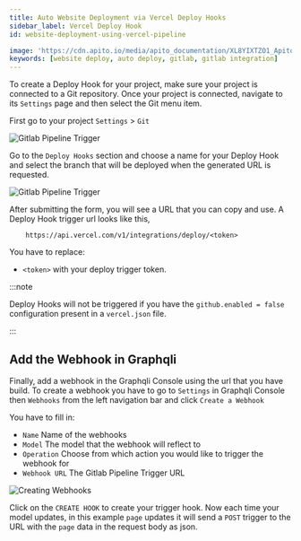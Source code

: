 ```yaml
---
title: Auto Website Deployment via Vercel Deploy Hooks
sidebar_label: Vercel Deploy Hook
id: website-deployment-using-vercel-pipeline

image: 'https://cdn.apito.io/media/apito_documentation/XL8YIXTZO1_Apito_Console___Model.png'
keywords: [website deploy, auto deploy, gitlab, gitlab integration]
---
```

<head>
    <meta property="og:type" content="article" />
</head>

To create a Deploy Hook for your project, make sure your project is connected to a Git repository.
Once your project is connected, navigate to its `Settings` page and then select the Git menu item.

First go to your project `Settings` > `Git`

<img alt='Gitlab Pipeline Trigger' width='auto' height='auto' src='https://vercel.com/_next/image?url=%2Fdocs-proxy%2Fstatic%2Fdocs%2Fconcepts%2Fprojects%2Fmenu-git.png&w=384&q=75' />

Go to the `Deploy Hooks` section and choose a name for your Deploy Hook and select the branch
that will be deployed when the generated URL is requested.

<img alt='Gitlab Pipeline Trigger' width='auto' height='auto' src='https://vercel.com/_next/image?url=%2Fdocs-proxy%2Fstatic%2Fdocs%2Fconcepts%2Fgit%2Fdeploy-hooks.png&w=750&q=75' />

After submitting the form, you will see a URL that you can copy and use. A Deploy Hook trigger url looks like this,

```
    https://api.vercel.com/v1/integrations/deploy/<token>
```

You have to replace:

   * `<token>` with your deploy trigger token.


:::note

Deploy Hooks will not be triggered if you have the `github.enabled = false` configuration present in a `vercel.json` file.

:::

## Add the Webhook in Graphqli

Finally, add a webhook in the Graphqli Console using the url that you have build. To create a webhook you have to go to `Settings` in Graphqli Console then `Webhooks` from the left
navigation bar and click `Create a Webhook`

You  have to fill in:

  * `Name` Name of the webhooks
  * `Model` The model that the webhook will reflect to
  * `Operation` Choose from which action you would like to trigger the webhook for
  * `Webhook URL` The Gitlab Pipeline Trigger URL

<img alt='Creating Webhooks' width='auto' height='auto' src='https://cdn.apito.io/media/apito_documentation/PPVS1LJSN9_graphqli_webhooks_create.png' />

Click on the `CREATE HOOK` to create your trigger hook. Now each time your model updates, in this example `page` updates it will send a `POST` trigger to the URL with the `page` data
in the request body as json.